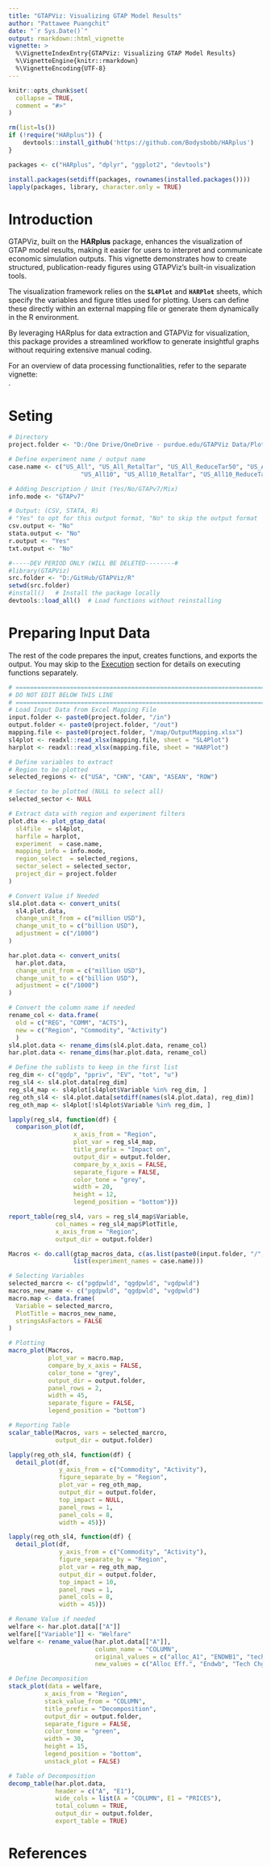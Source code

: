 ```yaml
---
title: "GTAPViz: Visualizing GTAP Model Results"
author: "Pattawee Puangchit"
date: "`r Sys.Date()`"
output: rmarkdown::html_vignette
vignette: >
  %\VignetteIndexEntry{GTAPViz: Visualizing GTAP Model Results}
  %\VignetteEngine{knitr::rmarkdown}
  %\VignetteEncoding{UTF-8}
---
```



```r
knitr::opts_chunk$set(
  collapse = TRUE,
  comment = "#>"
)
```


```r
rm(list=ls())
if (!require("HARplus")) {
    devtools::install_github('https://github.com/Bodysbobb/HARplus')
}

packages <- c("HARplus", "dplyr", "ggplot2", "devtools")

install.packages(setdiff(packages, rownames(installed.packages())))  
lapply(packages, library, character.only = TRUE)

```

# Introduction {#sec:introduction}

GTAPViz, built on the **HARplus** package, enhances the visualization of GTAP model results, making it easier for users to interpret and communicate economic simulation outputs. This vignette demonstrates how to create structured, publication-ready figures using GTAPViz’s built-in visualization tools.

The visualization framework relies on the **`SL4Plot`** and **`HARPlot`** sheets, which specify the variables and figure titles used for plotting. Users can define these directly within an external mapping file or generate them dynamically in the R environment.

By leveraging HARplus for data extraction and GTAPViz for visualization, this package provides a streamlined workflow to generate insightful graphs without requiring extensive manual coding.

For an overview of data processing functionalities, refer to the separate vignette:  
[\href{../GTAPViz_data_processing.html}{GTAPViz: Automating GTAP Data Processing}](../GTAPViz_data_processing.html).



# Seting {#sec:setting}

```r
# Directory
project.folder <- "D:/One Drive/OneDrive - purdue.edu/GTAPViz Data/Plot"

# Define experiment name / output name 
case.name <- c("US_All", "US_All_RetalTar", "US_All_ReduceTar50", "US_All_RegReduceTar50",
                    "US_All10", "US_All10_RetalTar", "US_All10_ReduceTar50", "US_All10_RegReduceTar50")

# Adding Description / Unit (Yes/No/GTAPv7/Mix)
info.mode <- "GTAPv7"

# Output: (CSV, STATA, R) 
# "Yes" to opt for this output format, "No" to skip the output format
csv.output <- "No"    
stata.output <- "No"  
r.output <- "Yes"
txt.output <- "No"   

#-----DEV PERIOD ONLY (WILL BE DELETED--------#
#library(GTAPViz)
src.folder <- "D:/GitHub/GTAPViz/R"
setwd(src.folder)
#install()   # Install the package locally
devtools::load_all()  # Load functions without reinstalling
```

# Preparing Input Data

The rest of the code prepares the input, creates functions, and exports the output. You may skip to the [Execution](#sec:execution) section for details on executing functions separately.

```r
# ==============================================================================
# DO NOT EDIT BELOW THIS LINE
# ==============================================================================
# Load Input Data from Excel Mapping File
input.folder <- paste0(project.folder, "/in")
output.folder <- paste0(project.folder, "/out")
mapping.file <- paste0(project.folder, "/map/OutputMapping.xlsx")
sl4plot <- readxl::read_xlsx(mapping.file, sheet = "SL4Plot")
harplot <- readxl::read_xlsx(mapping.file, sheet = "HARPlot")
```


```r
# Define variables to extract
# Region to be plotted
selected_regions <- c("USA", "CHN", "CAN", "ASEAN", "ROW")

# Sector to be plotted (NULL to select all)
selected_sector <- NULL

# Extract data with region and experiment filters
plot.dta <- plot_gtap_data(
  sl4file  = sl4plot,
  harfile = harplot, 
  experiment  = case.name,
  mapping_info = info.mode, 
  region_select  = selected_regions,
  sector_select = selected_sector,
  project_dir = project.folder
)

# Convert Value if Needed
sl4.plot.data <- convert_units(
  sl4.plot.data,
  change_unit_from = c("million USD"),
  change_unit_to = c("billion USD"),
  adjustment = c("/1000")
)

har.plot.data <- convert_units(
  har.plot.data,
  change_unit_from = c("million USD"),
  change_unit_to = c("billion USD"),
  adjustment = c("/1000")
)

# Convert the column name if needed
rename_col <- data.frame(
  old = c("REG", "COMM", "ACTS"),
  new = c("Region", "Commodity", "Activity")
  )
sl4.plot.data <- rename_dims(sl4.plot.data, rename_col)
har.plot.data <- rename_dims(har.plot.data, rename_col)

# Define the sublists to keep in the first list
reg_dim <- c("qgdp", "ppriv", "EV", "tot", "u")
reg_sl4 <- sl4.plot.data[reg_dim]
reg_sl4_map <- sl4plot[sl4plot$Variable %in% reg_dim, ]
reg_oth_sl4 <- sl4.plot.data[setdiff(names(sl4.plot.data), reg_dim)]
reg_oth_map <- sl4plot[!sl4plot$Variable %in% reg_dim, ]

```


```r
lapply(reg_sl4, function(df) {
  comparison_plot(df,
                  x_axis_from = "Region",
                  plot_var = reg_sl4_map,
                  title_prefix = "Impact on",
                  output_dir = output.folder,
                  compare_by_x_axis = FALSE,
                  separate_figure = FALSE,
                  color_tone = "grey",
                  width = 20,
                  height = 12,
                  legend_position = "bottom")})

report_table(reg_sl4, vars = reg_sl4_map$Variable, 
             col_names = reg_sl4_map$PlotTitle,  
             x_axis_from = "Region",
             output_dir = output.folder)
```


```r
Macros <- do.call(gtap_macros_data, c(as.list(paste0(input.folder, "/", case.name, ".sl4")),
                  list(experiment_names = case.name)))

# Selecting Variables
selected_marcro <- c("pgdpwld", "qgdpwld", "vgdpwld")
macros_new_name <- c("pgdpwld", "qgdpwld", "vgdpwld")
macro.map <- data.frame(
  Variable = selected_marcro,
  PlotTitle = macros_new_name,
  stringsAsFactors = FALSE
)

# Plotting
macro_plot(Macros,
           plot_var = macro.map,
           compare_by_x_axis = FALSE,
           color_tone = "grey",
           output_dir = output.folder,
           panel_rows = 2,
           width = 45,
           separate_figure = FALSE,
           legend_position = "bottom")

# Reporting Table
scalar_table(Macros, vars = selected_marcro, 
             output_dir = output.folder)
```

```r
lapply(reg_oth_sl4, function(df) {
  detail_plot(df,
              y_axis_from = c("Commodity", "Activity"),
              figure_separate_by = "Region",
              plot_var = reg_oth_map,
              output_dir = output.folder,
              top_impact = NULL,
              panel_rows = 1,
              panel_cols = 8,
              width = 45)})

lapply(reg_oth_sl4, function(df) {
  detail_plot(df,
              y_axis_from = c("Commodity", "Activity"),
              figure_separate_by = "Region",
              plot_var = reg_oth_map,
              output_dir = output.folder,
              top_impact = 10,
              panel_rows = 1,
              panel_cols = 8,
              width = 45)})
```

```r
# Rename Value if needed
welfare <- har.plot.data[["A"]]
welfare[["Variable"]] <- "Welfare"
welfare <- rename_value(har.plot.data[["A"]], 
                        column_name = "COLUMN",
                        original_values = c("alloc_A1", "ENDWB1", "tech_C1", "pop_D1", "pref_G1", "tot_E1", "IS_F1"),
                        new_values = c("Alloc Eff.", "Endwb", "Tech Chg.", "Pop", "Perf", "ToT", "I-S"))

# Define Decomposition
stack_plot(data = welfare,
          x_axis_from = "Region",
          stack_value_from = "COLUMN",
          title_prefix = "Decomposition",
          output_dir = output.folder,
          separate_figure = FALSE,
          color_tone = "green",
          width = 30,
          height = 15,
          legend_position = "bottom",
          unstack_plot = FALSE)

# Table of Decomposition
decomp_table(har.plot.data, 
             header = c("A", "E1"),
             wide_cols = list(A = "COLUMN", E1 = "PRICES"),
             total_column = TRUE,
             output_dir = output.folder,
             export_table = TRUE)
```

# References {.unnumbered}
